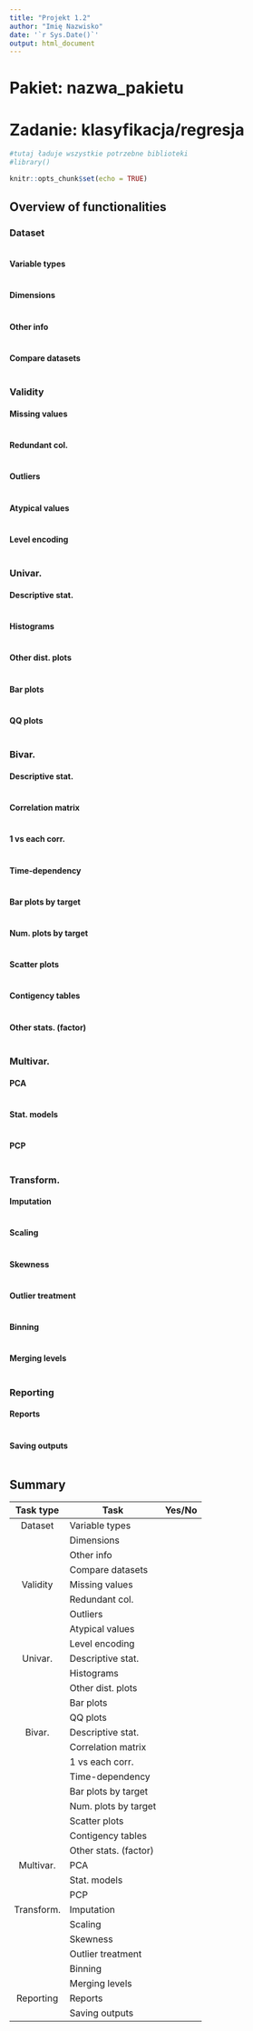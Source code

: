 ---
title: "Projekt 1.2"
author: "Imię Nazwisko"
date: '`r Sys.Date()`'
output: html_document
---

# Pakiet: nazwa_pakietu
# Zadanie: klasyfikacja/regresja


```{r}
#tutaj ładuje wszystkie potrzebne biblioteki
#library()

```

```{r setup, include=FALSE}
knitr::opts_chunk$set(echo = TRUE)
```

## Overview of functionalities

### Dataset

```{r}

```

#### Variable types

```{r}

```

#### Dimensions

```{r}

```

#### Other info

```{r}

```

#### Compare datasets

```{r}

```

### Validity

#### Missing values 

```{r}

```

#### Redundant col.

```{r}

```

#### Outliers 

```{r}

```


#### Atypical values

```{r}

```


#### Level encoding 

```{r}

```

### Univar.

#### Descriptive stat.

```{r}

```

#### Histograms 

```{r}

```

#### Other dist. plots

```{r}

```

#### Bar plots 

```{r}

```

#### QQ plots

```{r}

```

### Bivar.     

#### Descriptive stat.

```{r}

```

#### Correlation matrix 

```{r}

```

#### 1 vs each corr.   

```{r}

```

#### Time-dependency  

```{r}

```

#### Bar plots by target  

```{r}

```

#### Num. plots by target 

```{r}

```

#### Scatter plots 

```{r}

```

#### Contigency tables   

```{r}

```

#### Other stats. (factor)

```{r}

```


### Multivar.  

#### PCA 

```{r}

```

#### Stat. models  

```{r}

```

#### PCP        

```{r}

```


### Transform. 

#### Imputation

```{r}

```

#### Scaling 

```{r}

```

#### Skewness   

```{r}

```

#### Outlier treatment  

```{r}

```

#### Binning  

```{r}

```

#### Merging levels     

```{r}

```

### Reporting  

#### Reports

```{r}

```

#### Saving outputs        

```{r}

```



## Summary

|  Task type | Task                  | Yes/No |
|:----------:|-----------------------|--------|
|   Dataset  | Variable types        |        |
|            | Dimensions            |        |
|            | Other info            |        |
|            | Compare datasets      |        |
|  Validity  | Missing values        |        |
|            | Redundant col.        |        |
|            | Outliers              |        |
|            | Atypical values       |        |
|            | Level encoding        |        |
|   Univar.  | Descriptive stat.     |        |
|            | Histograms            |        |
|            | Other dist. plots     |        |
|            | Bar plots             |        |
|            | QQ plots              |        |      
|   Bivar.   | Descriptive stat.     |        |       
|            | Correlation matrix    |        |
|            | 1 vs each corr.       |        |
|            | Time-dependency       |        |             
|            | Bar plots by target   |        |
|            | Num. plots by target  |        |
|            | Scatter plots         |        |
|            | Contigency tables     |        |
|            | Other stats. (factor) |        |
|  Multivar. | PCA                   |        |      
|            | Stat. models          |        |
|            | PCP                   |        |
| Transform. | Imputation            |        |
|            | Scaling               |        |
|            | Skewness              |        |
|            | Outlier treatment     |        |
|            | Binning               |        |
|            | Merging levels        |        |
|  Reporting | Reports               |        |
|            | Saving outputs        |        |  
